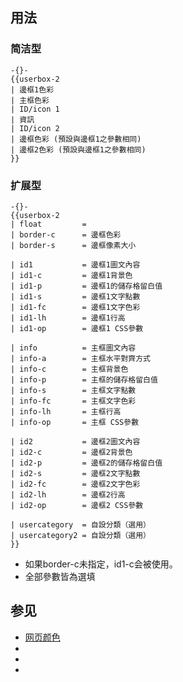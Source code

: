 {{Documentation subpage}}
{{lua|Module:Userbox}}

== 用法 ==
=== 简洁型 ===

<pre>-{}-
{{userbox-2
| 邊框1色彩
| 主框色彩
| ID/icon 1
| 資訊
| ID/icon 2
| 邊框色彩 (預設與邊框1之參數相同)
| 邊框2色彩 (預設與邊框1之參數相同)
}}</pre>

=== 扩展型 ===

<pre>-{}-
{{userbox-2
| float         = 
| border-c      = 邊框色彩
| border-s      = 邊框像素大小

| id1           = 邊框1圖文內容
| id1-c         = 邊框1背景色
| id1-p         = 邊框1的儲存格留白值
| id1-s         = 邊框1文字點數
| id1-fc        = 邊框1文字色彩
| id1-lh        = 邊框1行高
| id1-op        = 邊框1 CSS參數

| info          = 主框圖文內容
| info-a        = 主框水平對齊方式
| info-c        = 主框背景色
| info-p        = 主框的儲存格留白值
| info-s        = 主框文字點數
| info-fc       = 主框文字色彩
| info-lh       = 主框行高
| info-op       = 主框 CSS參數

| id2           = 邊框2圖文內容
| id2-c         = 邊框2背景色
| id2-p         = 邊框2的儲存格留白值
| id2-s         = 邊框2文字點數
| id2-fc        = 邊框2文字色彩
| id2-lh        = 邊框2行高
| id2-op        = 邊框2 CSS參數

| usercategory  = 自設分類（選用）
| usercategory2 = 自設分類（選用）
}}</pre>
* 如果border-c未指定，id1-c会被使用。
* 全部參數皆為選填

== 参见 ==
* [[网页颜色]]
* {{tl|Userbox}}
* {{tl|Userbox-r}}
* {{tl|Userbox-m}}

<includeonly>{{Sandbox other||<!-- 本行下加入模板的分類，跨維基連結加入Wikidata（參見[[Wikipedia:Wikidata]]） -->
{{DEFAULTSORT:{{PAGENAME}}}}
[[Category:元用户框模板| ]]
}}</includeonly>